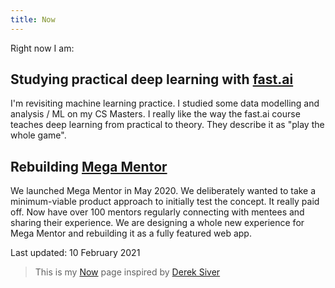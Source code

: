 ```yaml
---
title: Now
---
```


Right now I am:

## Studying practical deep learning with [fast.ai](https://www.fast.ai/)

I'm revisiting machine learning practice. I studied some data modelling and analysis / ML on my CS Masters. I really like the way the fast.ai course teaches deep learning from practical to theory. They describe it as "play the whole game".

## Rebuilding [Mega Mentor](https://mega-mentor.com)

We launched Mega Mentor in May 2020. We deliberately wanted to take a minimum-viable product approach to initially test the concept. It really paid off. Now have over 100 mentors regularly connecting with mentees and sharing their experience. We are designing a whole new experience for Mega Mentor and rebuilding it as a fully featured web app.

Last updated: 10 February 2021

> This is my [Now](https://nownownow.com/about) page inspired by [Derek Siver](https://sivers.org/)
